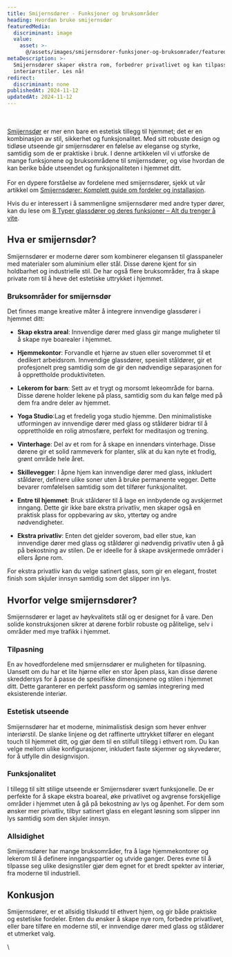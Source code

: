 ```yaml
---
title: Smijernsdører - Funksjoner og bruksområder
heading: Hvordan bruke smijernsdør
featuredMedia:
  discriminant: image
  value:
    asset: >-
      @/assets/images/smijernsdorer-funksjoner-og-bruksomrader/featuredMedia/value/asset.jpeg
metaDescription: >-
  Smijernsdører skaper ekstra rom, forbedrer privatlivet og kan tilpasses ulike
  interiørstiler. Les nå!
redirect:
  discriminant: none
publishedAt: 2024-11-12
updatedAt: 2024-11-12
---
```

\
\
[Smijernsdør](https://www.glass.no/smijernsdor) er mer enn bare en estetisk tillegg til hjemmet; det er en kombinasjon av stil, sikkerhet og funksjonalitet. Med sitt robuste design og tidløse utseende gir smijernsdører en følelse av eleganse og styrke, samtidig som de er praktiske i bruk. I denne artikkelen vil vi utforske de mange funksjonene og bruksområdene til smijernsdører, og vise hvordan de kan berike både utseendet og funksjonaliteten i hjemmet ditt.\
\
For en dypere forståelse av fordelene med smijernsdører, sjekk ut vår artikkel om [Smijernsdører: Komplett guide om fordeler og installasjon](https://www.glass.no/smijernsdorer-komplett-guide-om-fordeler-og-installasjon).

Hvis du er interessert i å sammenligne smijernsdører med andre typer dører, kan du lese om [8 Typer glassdører og deres funksjoner – Alt du trenger å vite](https://www.glass.no/8-typer-glassdorer-og-deres-funksjoner-alt-du-trenger-a-vite).

## Hva er smijernsdør?

Smijernsdører er moderne dører som kombinerer elegansen til glasspaneler med materialer som aluminium eller stål. Disse dørene kjent for sin holdbarhet og industrielle stil. De har også flere bruksområder, fra å skape private rom til å heve det estetiske uttrykket i hjemmet.

### Bruksområder for smijernsdør

Det finnes mange kreative måter å integrere innvendige glassdører i hjemmet ditt:

* **Skap ekstra areal**: Innvendige dører med glass gir mange muligheter til å skape nye boarealer i hjemmet.

* **Hjemmekontor**: Forvandle et hjørne av stuen eller soverommet til et dedikert arbeidsrom. Innvendige glassdører, spesielt ståldører, gir et profesjonelt preg samtidig som de gir den nødvendige separasjonen for å opprettholde produktiviteten.

* **Lekerom for barn**: Sett av et trygt og morsomt lekeområde for barna. Disse dørene holder lekene på plass, samtidig som du kan følge med på dem fra andre deler av hjemmet.

* **Yoga Studio**:Lag et fredelig yoga studio hjemme. Den minimalistiske utformingen av innvendige dører med glass og ståldører bidrar til å opprettholde en rolig atmosfære, perfekt for meditasjon og trening.

* **Vinterhage**: Del av et rom for å skape en innendørs vinterhage. Disse dørene gir et solid rammeverk for planter, slik at du kan nyte et frodig, grønt område hele året.

* **Skillevegger**: I åpne hjem kan innvendige dører med glass, inkludert ståldører, definere ulike soner uten å bruke permanente vegger. Dette bevarer romfølelsen samtidig som det tilfører funksjonalitet.

* **Entre til hjemmet**: Bruk ståldører til å lage en innbydende og avskjermet inngang. Dette gir ikke bare ekstra privatliv, men skaper også en praktisk plass for oppbevaring av sko, yttertøy og andre nødvendigheter.

* **Ekstra privatliv**: Enten det gjelder soverom, bad eller stue, kan innvendige dører med glass og ståldører gi nødvendig privatliv uten å gå på bekostning av stilen. De er ideelle for å skape avskjermede områder i ellers åpne rom.

For ekstra privatliv kan du velge satinert glass, som gir en elegant, frostet finish som skjuler innsyn samtidig som det slipper inn lys.

## Hvorfor velge smijernsdører?

Smijernsdører er laget av høykvalitets stål og er designet for å vare. Den solide konstruksjonen sikrer at dørene forblir robuste og pålitelige, selv i områder med mye trafikk i hjemmet.

### Tilpasning

En av hovedfordelene med smijernsdører er muligheten for tilpasning. Uansett om du har et lite hjørne eller en stor åpen plass, kan disse dørene skreddersys for å passe de spesifikke dimensjonene og stilen i hjemmet ditt. Dette garanterer en perfekt passform og sømløs integrering med eksisterende interiør.

### Estetisk utseende

Smijernsdører har et moderne, minimalistisk design som hever enhver interiørstil. De slanke linjene og det raffinerte uttrykket tilfører en elegant touch til hjemmet ditt, og gjør dem til en stilfull tillegg i ethvert rom. Du kan velge mellom ulike konfigurasjoner, inkludert faste skjermer og skyvedører, for å utfylle din designvisjon.

### Funksjonalitet

I tillegg til sitt stilige utseende er Smijernsdører svært funksjonelle. De er perfekte for å skape ekstra boareal, øke privatlivet og avgrense forskjellige områder i hjemmet uten å gå på bekostning av lys og åpenhet. For dem som ønsker mer privatliv, tilbyr satinert glass en elegant løsning som slipper inn lys samtidig som den skjuler innsyn.

### Allsidighet

Smijernsdører har mange bruksområder, fra å lage hjemmekontorer og lekerom til å definere inngangspartier og utvide ganger. Deres evne til å tilpasse seg ulike designstiler gjør dem egnet for et bredt spekter av interiør, fra moderne til industriell.

## Konkusjon

Smijernsdører, er et allsidig tilskudd til ethvert hjem, og gir både praktiske og estetiske fordeler. Enten du ønsker å skape nye rom, forbedre privatlivet, eller bare tilføre en moderne stil, er innvendige dører med glass og ståldører et utmerket valg.

\\
